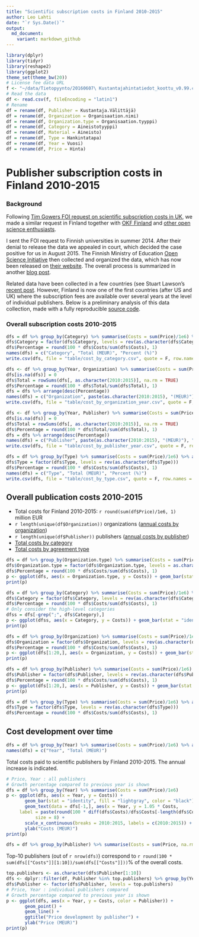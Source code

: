 ```yaml
---
title: "Scientific subscription costs in Finland 2010-2015"
author: Leo Lahti
date: "`r Sys.Date()`"
output: 
  md_document:
    variant: markdown_github
---
```



```r
library(dplyr)
library(tidyr)
library(reshape2)
library(ggplot2)
theme_set(theme_bw(20))
# License fee data URL
f <- "~/data/Tietopyynto/20160607\ Kustantajahintatiedot_koottu_v0.99.csv"
# Read the data
df <- read.csv(f, fileEncoding = "latin1")
# Rename
df = rename(df, Publisher = Kustantaja.Välittäjä)
df = rename(df, Organization = Organisaation.nimi)
df = rename(df, Organization.type = Organisaation.tyyppi)
df = rename(df, Category = Aineistotyyppi)
df = rename(df, Material = Aineisto)
df = rename(df, Type = Hankintatapa)
df = rename(df, Year = Vuosi)
df = rename(df, Price = Hinta)
```


Publisher subscription costs in Finland 2010-2015
===========


### Background

Following [Tim Gowers FOI request on scientific subscription costs in
UK](http://gowers.wordpress.com/2014/04/24/elsevier-journals-some-facts/),
we made a similar request in Finland together with [OKF
Finland](http://fi.okfn.org/wg/openscience/) and [other open science
enthusiasts](https://www.facebook.com/groups/241398182642057/permalink/411482855633588).

I sent the FOI request to Finnish universities in summer 2014. After
their denial to release the data we appealed in court, which decided
the case positive for us in August 2015. The Finnish Ministry of
Education [Open Science Initiative](http://openscience.fi) then
collected and organized the data, which has now been released on
[their website](). The overall process is summarized in another [blog
post]().

Related data have been collected in a few countries (see Stuart
Lawson's [recent
post](http://stuartlawson.org/2016/06/publicly-available-data-on-international-journal-subscription-costs).
However, Finland is now one of the first countries (after US and UK)
where the subscription fees are available over several years at the
level of individual publishers. Below is a preliminary analysis of
this data collection, made with a fully reproducible [source
code](https://github.com/antagomir/temp/blob/master/20160610/foi.Rmd).


### Overall subscription costs 2010-2015


```r
dfs = df %>% group_by(Category) %>% summarise(Costs = sum(Price)/1e6) %>% arrange(desc(Costs))
dfs$Category = factor(dfs$Category, levels = rev(as.character(dfs$Category)))
dfs$Percentage = round(100 * dfs$Costs/sum(dfs$Costs), 1)
names(dfs) = c("Category", "Total (MEUR)", "Percent (%)")
write.csv(dfs, file = "table/cost_by_category.csv", quote = F, row.names = F)

dfs <- df %>% group_by(Year, Organization) %>% summarise(Costs = sum(Price, na.rm = TRUE)/1e6) %>% arrange(Year) %>% spread(Year, Costs)
dfs[is.na(dfs)] = 0
dfs$Total = rowSums(dfs[, as.character(2010:2015)], na.rm = TRUE)
dfs$Percentage = round(100 * dfs$Total/sum(dfs$Total), 1)
dfs = dfs %>% arrange(desc(Percentage))
names(dfs) = c("Organization", paste(as.character(2010:2015), "(MEUR)"), "Total (MEUR)", "Percent (%)")
write.csv(dfs, file = "table/cost_by_organization_year.csv", quote = F, row.names = F)

dfs <- df %>% group_by(Year, Publisher) %>% summarise(Costs = sum(Price, na.rm = TRUE)/1e6) %>% arrange(Year) %>% spread(Year, Costs)
dfs[is.na(dfs)] = 0
dfs$Total = rowSums(dfs[, as.character(2010:2015)], na.rm = TRUE)
dfs$Percentage = round(100 * dfs$Total/sum(dfs$Total), 1)
dfs = dfs %>% arrange(desc(Percentage))
names(dfs) = c("Publisher", paste(as.character(2010:2015), "(MEUR)"), "Total (MEUR)", "Percent (%)")
write.csv(dfs, file = "table/cost_by_publisher_year.csv", quote = F, row.names = F)

dfs = df %>% group_by(Type) %>% summarise(Costs = sum(Price)/1e6) %>% arrange(desc(Costs))
dfs$Type = factor(dfs$Type, levels = rev(as.character(dfs$Type)))
dfs$Percentage = round(100 * dfs$Costs/sum(dfs$Costs), 1)
names(dfs) = c("Type", "Total (MEUR)", "Percent (%)")
write.csv(dfs, file = "table/cost_by_type.csv", quote = F, row.names = F)
```


## Overall publication costs 2010-2015

 * Total costs for Finland 2010-2015: `r round(sum(df$Price)/1e6, 1)` million EUR
 * `r length(unique(df$Organization))` organizations ([annual costs by organization](table/cost_by_organization_year.csv))
 * `r length(unique(df$Publisher))` publishers ([annual costs by publisher](table/cost_by_publisher_year.csv))
 * [Total costs by category](table/cost_by_category.csv)
 * [Total costs by agreement type](table/cost_by_type.csv)


```r
dfs = df %>% group_by(Organization.type) %>% summarise(Costs = sum(Price)/1e6) %>% arrange(Costs)
dfs$Organization.type = factor(dfs$Organization.type, levels = as.character(dfs$Organization.type))
dfs$Percentage = round(100 * dfs$Costs/sum(dfs$Costs), 1)
p <- ggplot(dfs, aes(x = Organization.type, y = Costs)) + geom_bar(stat = "identity", fill = "lightgray", color = "black") + ggtitle("Costs by organization type") + coord_flip() + xlab("") + ylab("Total Costs (MEUR)") + geom_text(aes(x=Organization.type, y=80, label=paste(Percentage, "%", sep = ""), hjust=ifelse(sign(Percentage)>0, 0, 0)), position = position_dodge(width=1), size = 7)
print(p)

dfs = df %>% group_by(Category) %>% summarise(Costs = sum(Price)/1e6) %>% arrange(desc(Costs))
dfs$Category = factor(dfs$Category, levels = rev(as.character(dfs$Category)))
dfs$Percentage = round(100 * dfs$Costs/sum(dfs$Costs), 1)
# Only consider the high-level categories
dfss = dfs[-grep(";", dfs$Category),]
p <- ggplot(dfss, aes(x = Category, y = Costs)) + geom_bar(stat = "identity", fill = "lightgray", color = "black") + ggtitle("Costs by category") + coord_flip() + xlab("") + ylab("Total Costs (MEUR)") + geom_text(aes(x=Category, y=35, label=paste(Percentage, "%", sep = ""), hjust=ifelse(sign(Percentage)>0, 0, 0)), position = position_dodge(width=1), size = 7)
print(p)
```




```r
dfs = df %>% group_by(Organization) %>% summarise(Costs = sum(Price)/1e6) %>% arrange(desc(Costs))
dfs$Organization = factor(dfs$Organization, levels = rev(as.character(dfs$Organization)))
dfs$Percentage = round(100 * dfs$Costs/sum(dfs$Costs), 1)
p <- ggplot(dfs[1:20,], aes(x = Organization, y = Costs)) + geom_bar(stat = "identity", fill = "lightgray", color = "black") + ggtitle("Costs by organization") + coord_flip() + xlab("") + ylab("Total Costs (MEUR)") + geom_text(aes(x=Organization, y=20, label=paste(Percentage, "%", sep = ""), hjust=ifelse(sign(Percentage)>0, 0, 0)), position = position_dodge(width=1), size = 7)
print(p)

dfs = df %>% group_by(Publisher) %>% summarise(Costs = sum(Price)/1e6) %>% arrange(desc(Costs))
dfs$Publisher = factor(dfs$Publisher, levels = rev(as.character(dfs$Publisher)))
dfs$Percentage = round(100 * dfs$Costs/sum(dfs$Costs), 1)
p <- ggplot(dfs[1:20,], aes(x = Publisher, y = Costs)) + geom_bar(stat = "identity", fill = "lightgray", color = "black") + ggtitle("Costs by publisher") + coord_flip() + xlab("") + ylab("Total Costs (MEUR)") + geom_text(aes(x=Publisher, y=32, label=paste(Percentage, "%", sep = ""), hjust=ifelse(sign(Percentage)>0, 0, 0)), position = position_dodge(width=1), size = 7)
print(p)

dfs = df %>% group_by(Type) %>% summarise(Costs = sum(Price)/1e6) %>% arrange(desc(Costs))
dfs$Type = factor(dfs$Type, levels = rev(as.character(dfs$Type)))
dfs$Percentage = round(100 * dfs$Costs/sum(dfs$Costs), 1)
```



## Cost development over time

```r
dfs = df %>% group_by(Year) %>% summarise(Costs = sum(Price)/1e6) %>% arrange(desc(Year))
names(dfs) = c("Year", "Total (MEUR)")
```

Total costs paid to scientific publishers by Finland 2010-2015. The annual increase is indicated.


```r
# Price, Year : all publishers
# Growth percentage compared to previous year is shown
dfs = df %>% group_by(Year) %>% summarise(Costs = sum(Price)/1e6) 
p <- ggplot(dfs, aes(x = Year, y = Costs)) +
       geom_bar(stat = "identity", fill = "lightgray", color = "black") + ggtitle("Total costs for Finland") +
       geom_text(data = dfs[-1,], aes(x = Year, y = 1.05 * Costs,
     label = paste(round(100 * diff(dfs$Costs)/dfs$Costs[-length(dfs$Costs)], 1), "%", sep = "")   ),
     	   size = 8) +
       scale_x_continuous(breaks = 2010:2015, labels = c(2010:2015)) + 
       ylab("Costs (MEUR)")
print(p)

dfs = df %>% group_by(Publisher) %>% summarise(Costs = sum(Price, na.rm = TRUE)) %>% arrange(desc(Costs))
```


Top-10 publishers (out of `r nrow(dfs)`) correspond to `r round(100 * sum(dfs[["Costs"]][1:10])/sum(dfs[["Costs"]]))`% of the overall costs.

```r
top.publishers <- as.character(dfs$Publisher[1:10])
dfs <- dplyr::filter(df, Publisher %in% top.publishers) %>% group_by(Year, Publisher) %>% summarise(Costs = sum(Price)/1e6) %>% arrange(Year)
dfs$Publisher <- factor(dfs$Publisher, levels = top.publishers)
# Price, Year : individual publishers compared
# Growth percentage compared to previous year is shown
p <- ggplot(dfs, aes(x = Year, y = Costs, color = Publisher)) +
       geom_point() +
       geom_line() +       
       ggtitle("Price development by publisher") +
       ylab("Price (MEUR)") 
print(p)
```







